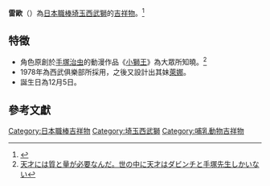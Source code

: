 {{Infobox baseball player
|name          = レオ / LEO
|team          = 埼玉西武獅
|position      = 吉祥物
|number        = 無
|bats          = 不明
|throws        = 右
|birth_place   = 不明
|debutdate     = 
|debutyear     = 1978年
|debutteam     = 埼玉西武獅
|teams=<nowiki></nowiki> 
*[[埼玉西武獅|埼玉西武獅]]（1978年－）
|awards=<nowiki></nowiki>
}}
'''雷歐'''（{{jpn|j=レオ|hg=|rm=LEO|f=y}}）為[[日本職棒|日本職棒]][[埼玉西武獅|埼玉西武獅]]的[[吉祥物|吉祥物]]。<ref>{{cite news|author1=|title=日本職棒 12 球團吉祥物～★☆|url=https://news.gamme.com.tw/225415|accessdate=2020-09-08|agency=|date=2011-12-07|language=zh|archive-date=2016-10-07|archive-url=https://web.archive.org/web/20161007150307/http://news.gamme.com.tw/225415|dead-url=no}}</ref>

== 特徵 ==
* 角色原創於[[手塚治虫|手塚治虫]]的動漫作品《[[小獅王|小獅王]]》為大眾所知曉。<ref>[https://www.nikkansports.com/sports/column/meigen/news/201905070000495.html 天才には質と量が必要なんだ。世の中に天才はダビンチと手塚先生しかいない]</ref>
* 1978年為西武俱樂部所採用，之後又設計出其妹[[萊娜|萊娜]]。
* 誕生日為12月5日。

== 參考文獻 ==
{{reflist}}

{{DEFAULTSORT:LEO}}
[[Category:日本職棒吉祥物|Category:日本職棒吉祥物]]
[[Category:埼玉西武獅|Category:埼玉西武獅]]
[[Category:哺乳動物吉祥物|Category:哺乳動物吉祥物]]
{{日本職棒吉祥物}}